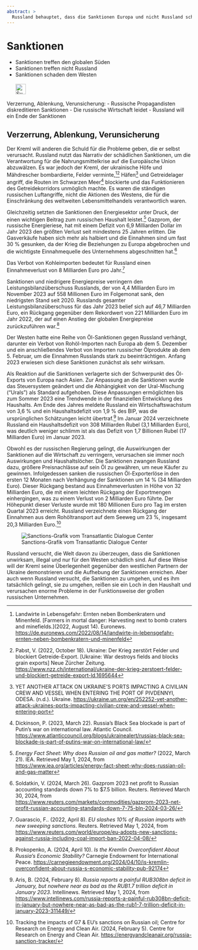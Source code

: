 ---
abstract: > 
  Russland behauptet, dass die Sanktionen Europa und nicht Russland schaden. Und Russland setzt sich für ein Ende der Sanktionen ein!?
---

# Sanktionen {#sec-ruwar-sanctions}

::: {.callout-caution title="Mythos"}
- Sanktionen treffen den globalen Süden
- Sanktionen treffen nicht Russland
- Sanktionen schaden dem Westen
[<br></br>![Suche nach Stichwort in EUvsDisinfo](../all_common_img/EUvsDisinfo_400x240.jpg){height=2em}](https://euvsdisinfo.eu/disinformation-cases/?text=sanctions&sort=relevance)
:::

::: {.callout-tip title="Wahrheit"}
Verzerrung, Ablenkung, Verunsicherung:
- Russische Propagandisten diskreditieren Sanktionen
- Die russische Wirtschaft leidet
- Russland will ein Ende der Sanktionen 
:::

## Verzerrung, Ablenkung, Verunsicherung

Der Kreml will anderen die Schuld für die Probleme geben, die er selbst verursacht. Russland nutzt das Narrativ der schädlichen Sanktionen, um die Verantwortung für die Nahrungsmittelkrise auf die Europäische Union abzuwälzen. Es war jedoch der Kreml, der ukrainische Höfe und Mähdrescher bombardierte, Felder verminte,[^ruwar-sanctions.de-1][^ruwar-sanctions.de-2] Häfen[^ruwar-sanctions.de-3] und Getreidelager angriff, die Routen im Schwarzen Meer[^ruwar-sanctions.de-4] blockierte und das Funktionieren des Getreidekorridors unmöglich machte. Es waren die ständigen russischen Luftangriffe, nicht die Aktionen des Westens, die für die Einschränkung des weltweiten Lebensmittelhandels verantwortlich waren. 

Gleichzeitig setzten die Sanktionen den Energiesektor unter Druck, der einen wichtigen Beitrag zum russischen Haushalt leistet.[^ruwar-sanctions.de-5] Gazprom, der russische Energieriese, hat mit einem Defizit von 6,9 Milliarden Dollar im Jahr 2023 den größten Verlust seit mindestens 25 Jahren erlitten. Die Gasverkäufe haben sich mehr als halbiert und die Einnahmen sind um fast 30 % gesunken, da der Krieg die Beziehungen zu Europa abgebrochen und die wichtigste Einnahmequelle des Unternehmens abgeschnitten hat.[^ruwar-sanctions.de-6]

Das Verbot von Kohleimporten bedeutet für Russland einen Einnahmeverlust von 8 Milliarden Euro pro Jahr.[^ruwar-sanctions.de-7]

Sanktionen und niedrigere Energiepreise verringern den Leistungsbilanzüberschuss Russlands, der von 4,4 Milliarden Euro im November 2023 auf 558 Millionen Euro im Folgemonat sank, den niedrigsten Stand seit 2020\. Russlands gesamter Leistungsbilanzüberschuss für das Jahr 2023 belief sich auf 46,7 Milliarden Euro, ein Rückgang gegenüber dem Rekordwert von 221 Milliarden Euro im Jahr 2022, der auf einen Anstieg der globalen Energiepreise zurückzuführen war.[^ruwar-sanctions.de-8]

Der Westen hatte eine Reihe von Öl-Sanktionen gegen Russland verhängt, darunter ein Verbot von Rohöl-Importen nach Europa ab dem 5\. Dezember und ein anschließendes Verbot von Importen russischer Ölprodukte ab dem 5\. Februar, um die Einnahmen Russlands stark zu beeinträchtigen. Anfang 2023 erwiesen sich diese Sanktionen zunächst als sehr wirksam. 

Als Reaktion auf die Sanktionen verlagerte sich der Schwerpunkt des Öl-Exports von Europa nach Asien. Zur Anpassung an die Sanktionen wurde das Steuersystem geändert und die Abhängigkeit von der Ural-Mischung (“Urals”) als Standard aufgehoben. Diese Anpassungen ermöglichten bis zum Sommer 2023 eine Trendwende in der finanziellen Entwicklung des Haushalts. Am Ende des Jahres meldete Russland ein Wirtschaftswachstum von 3,6 % und ein Haushaltsdefizit von 1,9 % des BIP, was die ursprünglichen Schätzungen leicht übertraf.[^ruwar-sanctions.de-9] Im Januar 2024 verzeichnete Russland ein Haushaltsdefizit von 308 Milliarden Rubel (3,1 Milliarden Euro), was deutlich weniger schlimm ist als das Defizit von 1,7 Billionen Rubel (17 Milliarden Euro) im Januar 2023\. 

Obwohl es der russischen Regierung gelingt, die Auswirkungen der Sanktionen auf die Wirtschaft zu verringern, verursachen sie immer noch Auswirkungen und Haushaltslöcher. Die Sanktionen zwangen Russland dazu, größere Preisnachlässe auf sein Öl zu gewähren, um neue Käufer zu gewinnen. Infolgedessen sanken die russischen Öl-Exporterlöse in den ersten 12 Monaten nach Verhängung der Sanktionen um 14 % (34 Milliarden Euro). Dieser Rückgang bestand aus Einnahmeverlusten in Höhe von 32 Milliarden Euro, die mit einem leichten Rückgang der Exportmengen einhergingen, was zu einem Verlust von 2 Milliarden Euro führte. Der Höhepunkt dieser Verluste wurde mit 180 Millionen Euro pro Tag im ersten Quartal 2023 erreicht. Russland verzeichnete einen Rückgang der Einnahmen aus dem Rohöltransport auf dem Seeweg um 23 %, insgesamt 20,3 Milliarden Euro.[^ruwar-sanctions.de-10]

![Sanctions-Grafik vom Transatlantic Dialogue Center](tdcenter_sanctions.jpg)

Russland versucht, die Welt davon zu überzeugen, dass die Sanktionen unwirksam, illegal und nur für den Westen schädlich sind. Auf diese Weise will der Kreml seine Überlegenheit gegenüber den westlichen Partnern der Ukraine demonstrieren und die Aufhebung der Sanktionen erreichen. Aber auch wenn Russland versucht, die Sanktionen zu umgehen, und es ihm tatsächlich gelingt, sie zu umgehen, reißen sie ein Loch in den Haushalt und verursachen enorme Probleme in der Funktionsweise der großen russischen Unternehmen.


[^ruwar-sanctions.de-1]:  Landwirte in Lebensgefahr: Ernten neben Bombenkratern und Minenfeld. \[Farmers in mortal danger: Harvesting next to bomb craters and minefields.\](2022, August 14). Euronews. [https://de.euronews.com/2022/08/14/landwirte-in-lebensgefahr-ernten-neben-bombenkratern-und-minenfeld](https://de.euronews.com/2022/08/14/landwirte-in-lebensgefahr-ernten-neben-bombenkratern-und-minenfeld)

[^ruwar-sanctions.de-2]:  Pabst, V. (2022, October 18). Ukraine: Der Krieg zerstört Felder und blockiert Getreide-Export. \[Ukraine: War destroys fields and blocks grain exports\] Neue Zürcher Zeitung. [https://www.nzz.ch/international/ukraine-der-krieg-zerstoert-felder-und-blockiert-getreide-export-ld.1695644](https://www.nzz.ch/international/ukraine-der-krieg-zerstoert-felder-und-blockiert-getreide-export-ld.1695644)

[^ruwar-sanctions.de-3]:  YET ANOTHER ATTACK ON UKRAINE’S PORTS IMPACTING A CIVILIAN CREW AND VESSEL WHEN ENTERING THE PORT OF PIVDENNYI, ODESA. (n.d.). Ukraine. [https://ukraine.un.org/en/252252-yet-another-attack-ukraines-ports-impacting-civilian-crew-and-vessel-when-entering-port](https://ukraine.un.org/en/252252-yet-another-attack-ukraines-ports-impacting-civilian-crew-and-vessel-when-entering-port)

[^ruwar-sanctions.de-4]:  Dickinson, P. (2023, March 22). Russia’s Black Sea blockade is part of Putin’s war on international law. Atlantic Council. [https://www.atlanticcouncil.org/blogs/ukrainealert/russias-black-sea-blockade-is-part-of-putins-war-on-international-law/](https://www.atlanticcouncil.org/blogs/ukrainealert/russias-black-sea-blockade-is-part-of-putins-war-on-international-law/)

[^ruwar-sanctions.de-5]:  *Energy Fact Sheet: Why does Russian oil and gas matter?* (2022, March 21). IEA. Retrieved May 1, 2024, from [https://www.iea.org/articles/energy-fact-sheet-why-does-russian-oil-and-gas-matter](https://www.iea.org/articles/energy-fact-sheet-why-does-russian-oil-and-gas-matter)

[^ruwar-sanctions.de-6]:  Soldatkin, V. (2024, March 26). Gazprom 2023 net profit to Russian accounting standards down 7% to $7.5 billion. Reuters. Retrieved March 30, 2024, from [https://www.reuters.com/markets/commodities/gazprom-2023-net-profit-russian-accounting-standards-down-7-75-bln-2024-03-26/](https://www.reuters.com/markets/commodities/gazprom-2023-net-profit-russian-accounting-standards-down-7-75-bln-2024-03-26/)

[^ruwar-sanctions.de-7]:  Guarascio, F.. (2022, April 8). *EU slashes 10% of Russian imports with new sweeping sanctions*. Reuters. Retrieved May 1, 2024, from [https://www.reuters.com/world/europe/eu-adopts-new-sanctions-against-russia-including-coal-import-ban-2022-04-08/](https://www.reuters.com/world/europe/eu-adopts-new-sanctions-against-russia-including-coal-import-ban-2022-04-08/) 

[^ruwar-sanctions.de-8]:  Prokopenko, A. (2024, April 10). *Is the Kremlin Overconfident About Russia’s Economic Stability?* Carnegie Endowment for International Peace. [https://carnegieendowment.org/2024/04/10/is-kremlin-overconfident-about-russia-s-economic-stability-pub-92174](https://carnegieendowment.org/2024/04/10/is-kremlin-overconfident-about-russia-s-economic-stability-pub-92174) 

[^ruwar-sanctions.de-9]:  Aris, B. (2024, February 8). *Russia reports a painful RUB308bn deficit in January, but nowhere near as bad as the RUB1.7 trillion deficit in January 2023*. Intellinews. Retrieved May 1, 2024, from [https://www.intellinews.com/russia-reports-a-painful-rub308bn-deficit-in-january-but-nowhere-near-as-bad-as-the-rub1-7-trillion-deficit-in-january-2023-311449/](https://www.intellinews.com/russia-reports-a-painful-rub308bn-deficit-in-january-but-nowhere-near-as-bad-as-the-rub1-7-trillion-deficit-in-january-2023-311449/) 

[^ruwar-sanctions.de-10]:  Tracking the impacts of G7 & EU’s sanctions on Russian oil; Centre for Research on Energy and Clean Air. (2024, February 5). Centre for Research on Energy and Clean Air. [https://energyandcleanair.org/russia-sanction-tracker/](https://energyandcleanair.org/russia-sanction-tracker/)

